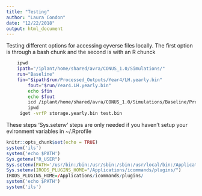 ```yaml
---
title: "Testing"
author: "Laura Condon"
date: "12/22/2018"
output: html_document
---
```


Testing different options for accessing cyverse files locally. The first option is through a bash chunk and the second is with an R chunck
```bash
    ipwd
    ipath="/iplant/home/shared/avra/CONUS_1.0/Simulations/"
    run="Baseline"
    fin="$ipath$run/Processed_Outputs/Year4/LH.yearly.bin"
		fout="$run/Year4.LH.yearly.bin"
		echo $fin
		echo $fout
		icd /iplant/home/shared/avra/CONUS_1.0/Simulations/Baseline/Processed_Outputs/Year4
		ipwd
	 iget -vrfP storage.yearly.bin test.bin
```


These steps 'Sys.setenv' steps are only needed if you haven't setup your evironment variables in ~/.Rprofile
```r
knitr::opts_chunk$set(echo = TRUE)
system('ils')
system('echo $PATH')
Sys.getenv("R_USER")
Sys.setenv(PATH='/usr/bin:/bin:/usr/sbin:/sbin:/usr/local/bin:/Applications/icommands')
Sys.setenv(IRODS_PLUGINS_HOME="/Applications/icommands/plugins/")
IRODS_PLUGINS_HOME=/Applications/icommands/plugins/
system('echo $PATH')
system('ils')
```

